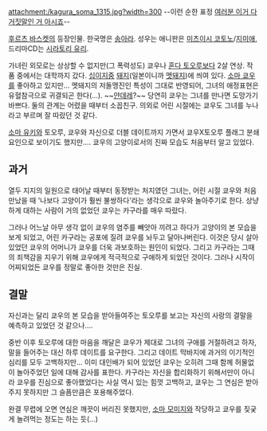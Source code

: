 attachment:/kagura_soma_1315.jpg?width=300
--이런 순한 표정 [[여러분 이거 다 거짓말인 거 아시죠]]--

[[후르츠 바스켓]]의 등장인물. 한국명은 [[송아라]]. 성우는 애니판은 [[미츠이시 코토노]]/[[지미애]], 드리마CD는 [[시라토리 유리]].

가녀린 외모로는 상상할 수 없지만(그 폭력성도) 쿄우나 [[혼다 토오루]]보다 2살 연상. 작품 중에서는 대학까지 갔다. [[십이지]]중 [[돼지]](일본이니까 [[멧돼지]])에 씌여 있다. [[소마 쿄우]]를 좋아하고 있지만... 멧돼지의 저돌맹진인 특성이 그대로 반영되어, 그녀의 애정표현은 유혈참극으로 귀결되곤 한다(...). ~~[[얀데레]]?~~ 당연히 쿄우는 그녀를 만나면 도망가기 바쁘다. 둘의 관계는 어렸을 때부터 소꼽친구. 의외로 어린 시절에는 쿄우도 그녀를 누나라고 부르며 잘 따랐던 것 같다.

[[소마 유키]]와 토오루, 쿄우와 자신으로 더블 데이트까지 가면서 쿄우X토오루 플래그 분쇄 요인으로 보이기도 했지만.... 쿄우의 고양이로서의 진짜 모습도 처음부터 알고 있었다.

== 과거 ==
열두 지지의 일원으로 태어날 때부터 동정받는 처지였던 그녀는, 어린 시절 쿄우와 처음 만났을 때 '나보다 고양이가 훨씬 불쌍하다'라는 생각으로 쿄우와 놀아주기로 한다. 상냥하게 대하는 사람이 거의 없었던 쿄우는 카구라를 매우 따랐다.

그러나 어느날 아무 생각 없이 쿄우의 염주를 빼앗아 끼려고 하다가 고양이의 본 모습을 보게 되었고, 어린 카구라는 공포에 질려 쿄우를 놔두고 달아나버린다. 이것은 당시 살아있었던 쿄우의 어머니가 쿄우를 더욱 과보호하는 원인이 되었다. 그리고 카구라는 그때의 죄책감을 지우기 위해 쿄우에게 적극적으로 구애하게 되었던 것이다. 그러나 시작이 어찌되었든 쿄우를 정말로 좋아한 것만은 진실.

== 결말 ==
자신과는 달리 쿄우의 본 모습을 받아들여주는 토오루를 보고는 자신의 사랑의 결말을 예측하고 있었던 것 같으나....

중반 이후 토오루에 대한 마음을 깨달은 쿄우가 제대로 그녀의 구애를 거절하려고 하자, 말을 들어주는 대신 하루 데이트를 요구한다. 그리고 데이트 막바지에 과거의 이기적인 심리를 모두 고백하지만... 이미 대인배가 되어 있었던 쿄우는 오히려 그때 함께 허물없이 놀아주었던 일에 대해 감사를 표한다. 카구라는 자신을 합리화하기 위해서만이 아니라 쿄우를 진심으로 좋아했었다는 사실 역시 있는 힘껏 고백하고, 쿄우는 그 연심은 받아주지 못하지만 그 슬픔만큼은 포용해주었다.

완결 무렵에 오면 연심은 깨끗이 버리진 못했지만, [[소마 모미지]]와 작당하고 쿄우를 짖궂게 놀려먹는 정도는 하는 듯(...)

